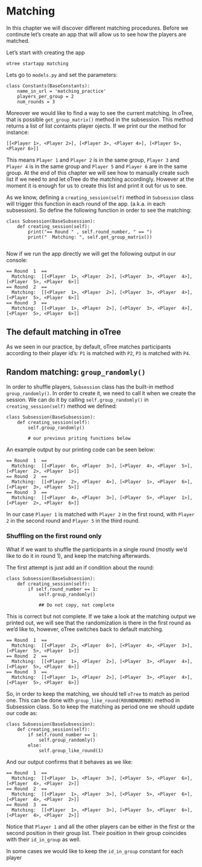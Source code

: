 # Matching

In this chapter we will discover different matching procedures. Before we continute let's create an app that will allow us to see how the players are matched. 

Let's start with creating the app 

```
otree startapp matching
```

Lets go to `models.py` and set the parameters:

```
class Constants(BaseConstants):
    name_in_url = 'matching_practice'
    players_per_group = 2
    num_rounds = 3
```

Moreover we would like to find a way to see the current matching. In oTree, that is possible `get_group_matrix()` method in the subsession. This method returns a list of list containts player ojects. If we print our the method for instance:

`[[<Player 1>, <Player 2>], [<Player 3>, <Player 4>], [<Player 5>, <Player 6>]]`

This means `Player 1` and `Player 2` is in the same group, `Player 3` and `Player 4` is in the same group and `Player 5` and `Player 6` are in the same group. At the end of this chapter we will see how to manually create such list if we need to and let oTree do the matching accordingly. However at the moment it is enough for us to create this list and print it out for us to see. 

As we know, defining a `creating_session(self)` method in `Subsession` class will trigger this function in each round of the app. (a.k.a. in each subsession). So define the following function in order to see the matching:

```
class Subsession(BaseSubsession):
    def creating_session(self):
        print("== Round " , self.round_number, " == ")
        print("  Matching: ", self.get_group_matrix())
        
```
Now if we run the app directly we will get the following output in our console:
```
== Round  1  == 
  Matching:  [[<Player  1>, <Player  2>], [<Player  3>, <Player  4>], [<Player  5>, <Player  6>]]
== Round  2  == 
  Matching:  [[<Player  1>, <Player  2>], [<Player  3>, <Player  4>], [<Player  5>, <Player  6>]]
== Round  3  == 
  Matching:  [[<Player  1>, <Player  2>], [<Player  3>, <Player  4>], [<Player  5>, <Player  6>]]

```

## The default matching in oTree

As we seen in our practice, by default, oTree matches participants according to their player id's: `P1` is matched with `P2`, `P3` is matched with `P4`. 

## Random matching: `group_randomly()`


In order to shuffle players, `Subsession` class has the built-in method `group_randomly()`. In order to create it, we need to call it when we create the session. We can do it by calling `self.group_randomly()` in `creating_session(self)` method we defined:

```
class Subsession(BaseSubsession):
    def creating_session(self):
        self.group_randomly()
        
        # our previous priting functions below
```

An example output by our printing code can be seen below:

```
== Round  1  == 
  Matching:  [[<Player  6>, <Player  3>], [<Player  4>, <Player  5>], [<Player  2>, <Player  1>]]
== Round  2  == 
  Matching:  [[<Player  2>, <Player  4>], [<Player  1>, <Player  6>], [<Player  3>, <Player  5>]]
== Round  3  == 
  Matching:  [[<Player  4>, <Player  3>], [<Player  5>, <Player  1>], [<Player  2>, <Player  6>]]

```

In our case `Player 1` is matched with `Player 2` in the first round, with `Player 2` in the second round and `Player 5` in the third round.

### Shuffling on the first round only

What if we want to shuffle the participants in a single round (mostly we'd like to do it in round 1), and keep the matching afterwards. 

The first attempt is just add an if condition about the round:

```
class Subsession(BaseSubsession):
    def creating_session(self):
        if self.round_number == 1:
            self.group_randomly()
            
            ## Do not copy, not complete

```

This is correct but not complete. If we take a look at the matching output we printed out, we will see that the randomization is there in the first round as we'd like to, however, oTree switches back to default matching. 

```
== Round  1  == 
  Matching:  [[<Player  2>, <Player  6>], [<Player  4>, <Player  3>], [<Player  5>, <Player  1>]]
== Round  2  == 
  Matching:  [[<Player  1>, <Player  2>], [<Player  3>, <Player  4>], [<Player  5>, <Player  6>]]
== Round  3  == 
  Matching:  [[<Player  1>, <Player  2>], [<Player  3>, <Player  4>], [<Player  5>, <Player  6>]]

```

So, in order to keep the matching, we should tell `oTree` to match as period one. This can be done with `group_like_round(ROUNDNUMBER)` method in Subsession class. So to keep the matching as period one we should update our code as:

```
class Subsession(BaseSubsession):
    def creating_session(self):
        if self.round_number == 1:
            self.group_randomly()
        else:
            self.group_like_round(1)

```

And our output confirms that it behaves as we like:

```
== Round  1  == 
  Matching:  [[<Player  1>, <Player  3>], [<Player  5>, <Player  6>], [<Player  4>, <Player  2>]]
== Round  2  == 
  Matching:  [[<Player  1>, <Player  3>], [<Player  5>, <Player  6>], [<Player  4>, <Player  2>]]
== Round  3  == 
  Matching:  [[<Player  1>, <Player  3>], [<Player  5>, <Player  6>], [<Player  4>, <Player  2>]]

```



Notice that `Player 1` and all the other players can be either in the first or the second position in their group list. Their position in their group coincides with their `id_in_group` as well. 

In some cases we would like to keep the `id_in_group` constant for each player 
